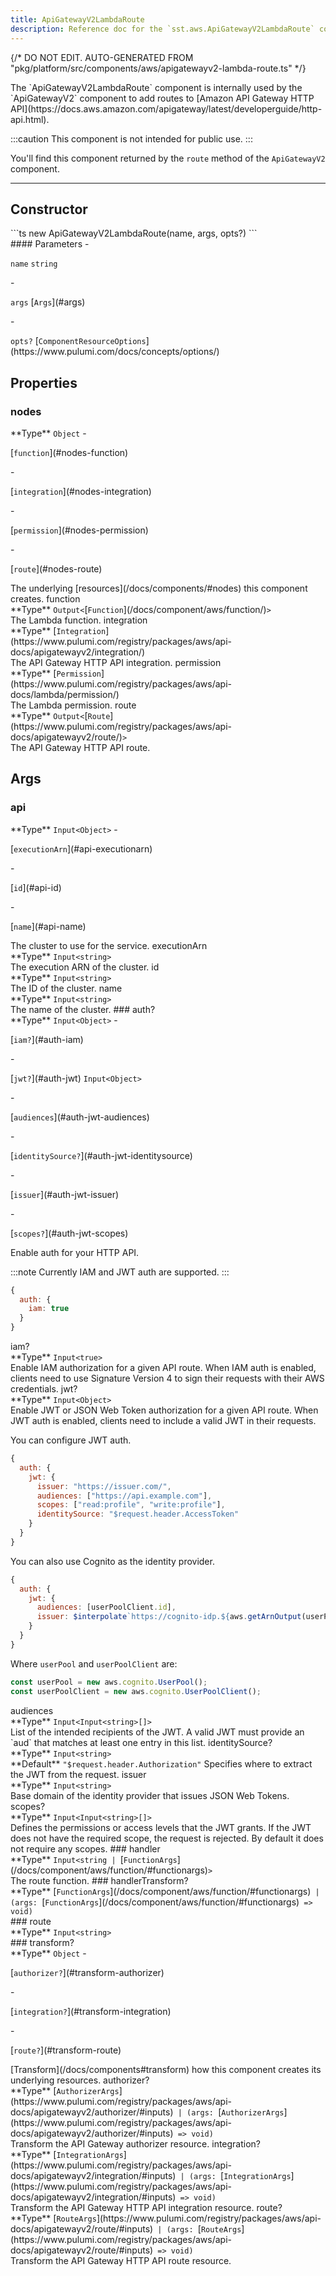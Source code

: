 ```yaml
---
title: ApiGatewayV2LambdaRoute
description: Reference doc for the `sst.aws.ApiGatewayV2LambdaRoute` component.
---
```


{/* DO NOT EDIT. AUTO-GENERATED FROM "pkg/platform/src/components/aws/apigatewayv2-lambda-route.ts" */}


<div class="tsdoc">

<Section type="about">
The `ApiGatewayV2LambdaRoute` component is internally used by the `ApiGatewayV2` component
to add routes to [Amazon API Gateway HTTP API](https://docs.aws.amazon.com/apigateway/latest/developerguide/http-api.html).

:::caution
This component is not intended for public use.
:::

You'll find this component returned by the `route` method of the `ApiGatewayV2` component.
</Section>

---

## Constructor

<Segment>
<Section type="signature">
```ts
new ApiGatewayV2LambdaRoute(name, args, opts?)
```
</Section>

<Section type="parameters">
#### Parameters
- <p><code class="key">name</code> <code class="primitive">string</code></p>
- <p><code class="key">args</code> [<code class="type">Args</code>](#args)</p>
- <p><code class="key">opts?</code> [<code class="type">ComponentResourceOptions</code>](https://www.pulumi.com/docs/concepts/options/)</p>
</Section>
</Segment>

## Properties

### nodes
<Segment>
<Section type="parameters">
<InlineSection>
**Type** <code class="primitive">Object</code>
</InlineSection>
- <p>[<code class="key">function</code>](#nodes-function)</p>
- <p>[<code class="key">integration</code>](#nodes-integration)</p>
- <p>[<code class="key">permission</code>](#nodes-permission)</p>
- <p>[<code class="key">route</code>](#nodes-route)</p>
</Section>
The underlying [resources](/docs/components/#nodes) this component creates.
</Segment>
<NestedTitle id="nodes-function" Tag="h4" parent="nodes.">function</NestedTitle>
<Segment>
<Section type="parameters">
<InlineSection>
**Type** <code class="primitive">Output</code><code class="symbol">&lt;</code>[<code class="type">Function</code>](/docs/component/aws/function/)<code class="symbol">&gt;</code>
</InlineSection>
</Section>
The Lambda function.
</Segment>
<NestedTitle id="nodes-integration" Tag="h4" parent="nodes.">integration</NestedTitle>
<Segment>
<Section type="parameters">
<InlineSection>
**Type** [<code class="type">Integration</code>](https://www.pulumi.com/registry/packages/aws/api-docs/apigatewayv2/integration/)
</InlineSection>
</Section>
The API Gateway HTTP API integration.
</Segment>
<NestedTitle id="nodes-permission" Tag="h4" parent="nodes.">permission</NestedTitle>
<Segment>
<Section type="parameters">
<InlineSection>
**Type** [<code class="type">Permission</code>](https://www.pulumi.com/registry/packages/aws/api-docs/lambda/permission/)
</InlineSection>
</Section>
The Lambda permission.
</Segment>
<NestedTitle id="nodes-route" Tag="h4" parent="nodes.">route</NestedTitle>
<Segment>
<Section type="parameters">
<InlineSection>
**Type** <code class="primitive">Output</code><code class="symbol">&lt;</code>[<code class="type">Route</code>](https://www.pulumi.com/registry/packages/aws/api-docs/apigatewayv2/route/)<code class="symbol">&gt;</code>
</InlineSection>
</Section>
The API Gateway HTTP API route.
</Segment>

## Args
### api
<Segment>
<Section type="parameters">
<InlineSection>
**Type** <code class="primitive">Input</code><code class="symbol">&lt;</code><code class="primitive">Object</code><code class="symbol">&gt;</code>
</InlineSection>
- <p>[<code class="key">executionArn</code>](#api-executionarn)</p>
- <p>[<code class="key">id</code>](#api-id)</p>
- <p>[<code class="key">name</code>](#api-name)</p>
</Section>
The cluster to use for the service.

</Segment>
<NestedTitle id="api-executionarn" Tag="h4" parent="api.">executionArn</NestedTitle>
<Segment>
<Section type="parameters">
<InlineSection>
**Type** <code class="primitive">Input</code><code class="symbol">&lt;</code><code class="primitive">string</code><code class="symbol">&gt;</code>
</InlineSection>
</Section>
The execution ARN of the cluster.

</Segment>
<NestedTitle id="api-id" Tag="h4" parent="api.">id</NestedTitle>
<Segment>
<Section type="parameters">
<InlineSection>
**Type** <code class="primitive">Input</code><code class="symbol">&lt;</code><code class="primitive">string</code><code class="symbol">&gt;</code>
</InlineSection>
</Section>
The ID of the cluster.

</Segment>
<NestedTitle id="api-name" Tag="h4" parent="api.">name</NestedTitle>
<Segment>
<Section type="parameters">
<InlineSection>
**Type** <code class="primitive">Input</code><code class="symbol">&lt;</code><code class="primitive">string</code><code class="symbol">&gt;</code>
</InlineSection>
</Section>
The name of the cluster.

</Segment>
### auth?
<Segment>
<Section type="parameters">
<InlineSection>
**Type** <code class="primitive">Input</code><code class="symbol">&lt;</code><code class="primitive">Object</code><code class="symbol">&gt;</code>
</InlineSection>
- <p>[<code class="key">iam?</code>](#auth-iam)</p>
- <p>[<code class="key">jwt?</code>](#auth-jwt) <code class="primitive">Input</code><code class="symbol">&lt;</code><code class="primitive">Object</code><code class="symbol">&gt;</code></p>
  - <p>[<code class="key">audiences</code>](#auth-jwt-audiences)</p>
  - <p>[<code class="key">identitySource?</code>](#auth-jwt-identitysource)</p>
  - <p>[<code class="key">issuer</code>](#auth-jwt-issuer)</p>
  - <p>[<code class="key">scopes?</code>](#auth-jwt-scopes)</p>
</Section>
Enable auth for your HTTP API.

:::note
Currently IAM and JWT auth are supported.
:::

```js
{
  auth: {
    iam: true
  }
}
```
</Segment>
<NestedTitle id="auth-iam" Tag="h4" parent="auth.">iam?</NestedTitle>
<Segment>
<Section type="parameters">
<InlineSection>
**Type** <code class="primitive">Input</code><code class="symbol">&lt;</code><code class="primitive">true</code><code class="symbol">&gt;</code>
</InlineSection>
</Section>
Enable IAM authorization for a given API route. When IAM auth is enabled, clients need to use Signature Version 4 to sign their requests with their AWS credentials.

</Segment>
<NestedTitle id="auth-jwt" Tag="h4" parent="auth.">jwt?</NestedTitle>
<Segment>
<Section type="parameters">
<InlineSection>
**Type** <code class="primitive">Input</code><code class="symbol">&lt;</code><code class="primitive">Object</code><code class="symbol">&gt;</code>
</InlineSection>
</Section>
Enable JWT or JSON Web Token authorization for a given API route. When JWT auth is enabled, clients need to include a valid JWT in their requests.

You can configure JWT auth.

```js
{
  auth: {
    jwt: {
      issuer: "https://issuer.com/",
      audiences: ["https://api.example.com"],
      scopes: ["read:profile", "write:profile"],
      identitySource: "$request.header.AccessToken"
    }
  }
}
```

You can also use Cognito as the identity provider.

```js
{
  auth: {
    jwt: {
      audiences: [userPoolClient.id],
      issuer: $interpolate`https://cognito-idp.${aws.getArnOutput(userPool).region}.amazonaws.com/${userPool.id}`,
    }
  }
}
```

Where `userPool` and `userPoolClient` are:

```js
const userPool = new aws.cognito.UserPool();
const userPoolClient = new aws.cognito.UserPoolClient();
```
</Segment>
<NestedTitle id="auth-jwt-audiences" Tag="h5" parent="auth.jwt.">audiences</NestedTitle>
<Segment>
<Section type="parameters">
<InlineSection>
**Type** <code class="primitive">Input</code><code class="symbol">&lt;</code><code class="primitive">Input</code><code class="symbol">&lt;</code><code class="primitive">string</code><code class="symbol">&gt;</code><code class="symbol">[]</code><code class="symbol">&gt;</code>
</InlineSection>
</Section>
List of the intended recipients of the JWT. A valid JWT must provide an `aud` that matches at least one entry in this list.

</Segment>
<NestedTitle id="auth-jwt-identitysource" Tag="h5" parent="auth.jwt.">identitySource?</NestedTitle>
<Segment>
<Section type="parameters">
<InlineSection>
**Type** <code class="primitive">Input</code><code class="symbol">&lt;</code><code class="primitive">string</code><code class="symbol">&gt;</code>
</InlineSection>
</Section>

<InlineSection>
**Default** <code class="primitive">"$request.header.Authorization"</code>
</InlineSection>
Specifies where to extract the JWT from the request.

</Segment>
<NestedTitle id="auth-jwt-issuer" Tag="h5" parent="auth.jwt.">issuer</NestedTitle>
<Segment>
<Section type="parameters">
<InlineSection>
**Type** <code class="primitive">Input</code><code class="symbol">&lt;</code><code class="primitive">string</code><code class="symbol">&gt;</code>
</InlineSection>
</Section>
Base domain of the identity provider that issues JSON Web Tokens.

</Segment>
<NestedTitle id="auth-jwt-scopes" Tag="h5" parent="auth.jwt.">scopes?</NestedTitle>
<Segment>
<Section type="parameters">
<InlineSection>
**Type** <code class="primitive">Input</code><code class="symbol">&lt;</code><code class="primitive">Input</code><code class="symbol">&lt;</code><code class="primitive">string</code><code class="symbol">&gt;</code><code class="symbol">[]</code><code class="symbol">&gt;</code>
</InlineSection>
</Section>
Defines the permissions or access levels that the JWT grants. If the JWT does not have the required scope, the request is rejected. By default it does not require any scopes.

</Segment>
### handler
<Segment>
<Section type="parameters">
<InlineSection>
**Type** <code class="primitive">Input</code><code class="symbol">&lt;</code><code class="primitive">string</code><code class="symbol"> | </code>[<code class="type">FunctionArgs</code>](/docs/component/aws/function/#functionargs)<code class="symbol">&gt;</code>
</InlineSection>
</Section>
The route function.

</Segment>
### handlerTransform?
<Segment>
<Section type="parameters">
<InlineSection>
**Type** [<code class="type">FunctionArgs</code>](/docs/component/aws/function/#functionargs)<code class="symbol"> | </code><code class="symbol">(</code><code class="primitive">args</code><code class="symbol">: </code>[<code class="type">FunctionArgs</code>](/docs/component/aws/function/#functionargs)<code class="symbol"> => </code><code class="primitive">void</code><code class="symbol">)</code>
</InlineSection>
</Section>

</Segment>
### route
<Segment>
<Section type="parameters">
<InlineSection>
**Type** <code class="primitive">Input</code><code class="symbol">&lt;</code><code class="primitive">string</code><code class="symbol">&gt;</code>
</InlineSection>
</Section>

</Segment>
### transform?
<Segment>
<Section type="parameters">
<InlineSection>
**Type** <code class="primitive">Object</code>
</InlineSection>
- <p>[<code class="key">authorizer?</code>](#transform-authorizer)</p>
- <p>[<code class="key">integration?</code>](#transform-integration)</p>
- <p>[<code class="key">route?</code>](#transform-route)</p>
</Section>
[Transform](/docs/components#transform) how this component creates its underlying
resources.

</Segment>
<NestedTitle id="transform-authorizer" Tag="h4" parent="transform.">authorizer?</NestedTitle>
<Segment>
<Section type="parameters">
<InlineSection>
**Type** [<code class="type">AuthorizerArgs</code>](https://www.pulumi.com/registry/packages/aws/api-docs/apigatewayv2/authorizer/#inputs)<code class="symbol"> | </code><code class="symbol">(</code><code class="primitive">args</code><code class="symbol">: </code>[<code class="type">AuthorizerArgs</code>](https://www.pulumi.com/registry/packages/aws/api-docs/apigatewayv2/authorizer/#inputs)<code class="symbol"> => </code><code class="primitive">void</code><code class="symbol">)</code>
</InlineSection>
</Section>
Transform the API Gateway authorizer resource.

</Segment>
<NestedTitle id="transform-integration" Tag="h4" parent="transform.">integration?</NestedTitle>
<Segment>
<Section type="parameters">
<InlineSection>
**Type** [<code class="type">IntegrationArgs</code>](https://www.pulumi.com/registry/packages/aws/api-docs/apigatewayv2/integration/#inputs)<code class="symbol"> | </code><code class="symbol">(</code><code class="primitive">args</code><code class="symbol">: </code>[<code class="type">IntegrationArgs</code>](https://www.pulumi.com/registry/packages/aws/api-docs/apigatewayv2/integration/#inputs)<code class="symbol"> => </code><code class="primitive">void</code><code class="symbol">)</code>
</InlineSection>
</Section>
Transform the API Gateway HTTP API integration resource.

</Segment>
<NestedTitle id="transform-route" Tag="h4" parent="transform.">route?</NestedTitle>
<Segment>
<Section type="parameters">
<InlineSection>
**Type** [<code class="type">RouteArgs</code>](https://www.pulumi.com/registry/packages/aws/api-docs/apigatewayv2/route/#inputs)<code class="symbol"> | </code><code class="symbol">(</code><code class="primitive">args</code><code class="symbol">: </code>[<code class="type">RouteArgs</code>](https://www.pulumi.com/registry/packages/aws/api-docs/apigatewayv2/route/#inputs)<code class="symbol"> => </code><code class="primitive">void</code><code class="symbol">)</code>
</InlineSection>
</Section>
Transform the API Gateway HTTP API route resource.

</Segment>
</div>